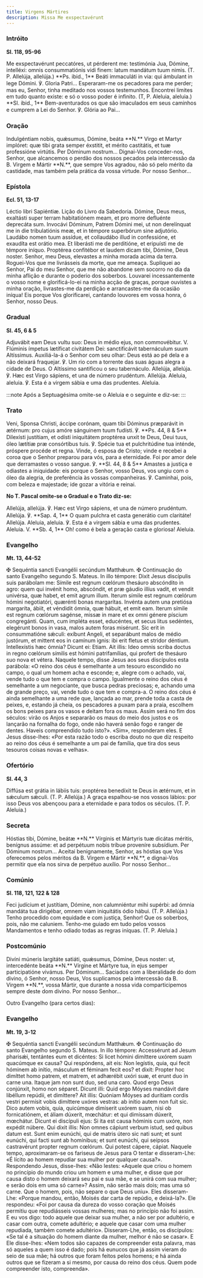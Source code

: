 ```yaml
---
title: Virgens Mártires
description: Missa Me exspectavérunt
---
```


### Intróito

**Sl. 118, 95-96**

<div class="side-by-side not-content">
  <span>
    Me exspectavérunt peccatóres, ut pérderent me: testimónia Jua, Dómine,
    intelléxi: omnis consummatiónis vidi finem: latum mandátum tuum nimis. (T.
    P. Allelúja, allelúja.) **Ps. ibid., 1** Beáti immaculáti in via: qui
    ámbulant in lege Dómini. ℣. Gloria Patri...
  </span>
  <span>
    Esperaram-me os pecadores para me perder; mas eu, Senhor, tinha meditado nos
    vossos testemunhos. Encontrei limites em tudo quanto existe: e só o vosso
    poder é infinito. (T, P. Aleluia, aleluia.) **Sl. ibid., 1** Bem-aventurados
    os que são imaculados em seus caminhos e cumprem a Lei do Senhor. ℣. Glória
    ao Pai...
  </span>
</div>

### Oração

<div class="side-by-side not-content">
  <span>
    Indulgéntiam nobis, quǽsumus, Dómine, beáta **N.** Virgo et Martyr implóret:
    quæ tibi grata semper éxstitit, et mérito castitátis, et tuæ professióne
    virtútis. Per Dóminum nostrum...
  </span>
  <span>
    Dignai-Vos conceder-nos, Senhor, que alcancemos o perdão dos nossos pecados
    pela intercessão da B. Virgem e Mártir **N.**, que sempre Vos agradou, não
    só pelo mérito da castidade, mas também pela prática da vossa virtude. Por
    nosso Senhor...
  </span>
</div>

### Epístola

**Ecl. 51, 13-17**

<div class="side-by-side not-content">
  <span>Léctio libri Sapiéntiæ.</span>
  <span>Lição do Livro da Sabedoria.</span>
  <span>
    Dómine, Deus meus, exaltásti super terram habitatiónem meam, et pro morre
    defluénte deprecáta sum. Invocávi Dóminum, Patrem Dómini mei, ut non
    derelínquat me in die tribulatiónis meæ, et in témpore superbórum sine
    adjutório. Laudábo nomen tuum assídue, et collaudábo illud in confessióne,
    et exaudíta est orátio mea. Et liberásti me de perditióne, et eripuísti me
    de témpore iníquo. Proptérea confitébor et laudem dicam tibi, Dómine, Deus
    noster.
  </span>
  <span>
    Senhor, meu Deus, elevastes a minha morada acima da terra. Roguei-Vos que me
    livrásseis da morte, que me ameaça. Supliquei ao Senhor, Pai do meu Senhor,
    que me não abandone sem socorro no dia da minha aflição e durante o poderio
    dos soberbos. Louvarei incessantemente o vosso nome e glorificá-lo-ei na
    minha acção de graças, porque ouvistes a minha oração, livrastes-me da
    perdição e arrancastes-me da ocasião iníqua! Eis porque Vos glorificarei,
    cantando louvores em vossa honra, ó Senhor, nosso Deus.
  </span>
</div>

### Gradual

**Sl. 45, 6 & 5**

<div class="side-by-side not-content">
  <span>
    Adjuvábit eam Deus vultu suo: Deus in médio ejus, non commovébitur. V.
    Flúminis ímpetus lætíficat civitátem Dei: sanctificávit tabernáculum suum
    Altíssimus.
  </span>
  <span>
    Auxiliá-la-á o Senhor com seu olhar: Deus está ao pé dela e a não deixará
    fraquejar. ℣. Um rio com a torrente das suas águas alegra a cidade de Deus.
    O Altíssimo santificou o seu tabernáculo.
  </span>
  <span>
    Allelúja, allelúja. ℣. Hæc est Virgo sápiens, et una de número prudéntum.
    Allelúja.
  </span>
  <span>
    Aleluia, aleluia. ℣. Esta é a virgem sábia e uma das prudentes. Aleluia.
  </span>
</div>

:::note
Após a Septuagésima omite-se o Aleluia e o seguinte e diz-se:
:::

### Trato

<div class="side-by-side not-content">
  <span>
    Veni, Sponsa Christi, áccipe corónam, quam tibi Dóminus præparávit in
    ætérnum: pro cujus amóre sánguinem tuum fudísti. ℣. **Ps. 44, 8 & 5**
    Dilexísti justítiam, et odísti iniquitátem proptérea unxit te Deus, Deui
    tuus, óleo lætítiæ præ consórtibus tuis. ℣. Spécie tua et pulchritúdine tua
    inténde, próspere procéde et regna.
  </span>
  <span>
    Vinde, ó esposa de Cristo; vinde e recebei a coroa que o Senhor preparou
    para vós, para a eternidade. Foi por amor dele que derramastes o vosso
    sangue. ℣. **Sl. 44, 8 & 5** Amastes a justiça e odiastes a iniquidade: eis
    porque o Senhor, vosso Deus, vos ungiu com o óleo da alegria, de preferência
    às vossas companheiras. ℣. Caminhai, pois, com beleza e majestade; ide gozar
    a vitória e reinai.
  </span>
</div>

**No T. Pascal omite-se o Gradual e o Trato diz-se:**

<div class="side-by-side not-content">
  <span>
    Allelúja, allelúja. ℣. Hæc est Virgo sápiens, et una de número prudéntum.
    Allelúja. ℣. **Sap. 4, 1** O quam pulchra et casta generátio cum claritáte!
    Allelúja.
  </span>
  <span>
    Aleluia, aleluia. ℣. Esta é a virgem sábia e uma das prudentes. Aleluia. V.
    **Sb. 4, 1** Oh! como é bela a geração casta e gloriosa! Aleluia.
  </span>
</div>

### Evangelho

**Mt. 13, 44-52**

<div class="side-by-side not-content">
  <span>
    <span class="text-red-500">✠</span> Sequéntia sancti Evangélii secúndum
    Matthǽum.
  </span>
  <span>
    <span class="text-red-500">✠</span> Continuação do santo Evangelho segundo
    S. Mateus.
  </span>
  <span>
    In illo témpore: Dixit Jesus discípulis suis parábolam me: Símile est regnum
    cœlórum thesáuro abscóndito in agro: quem qui invénit homo, abscóndit, et
    præ gáudio illíus vadit, et vendit univérsa, quæ habet, et emit agrum illum.
    Iterum símile est regnum cœlórum hómini negotiatóri, quærénti bonas
    margarítas. Invénta autem una pretiósa margaríta, ábiit, et véndidit ómnia,
    quæ hábuit, et emit eam. Iterum símile est regnum cœlórum sagénse, missæ in
    mare et ex omni génere píscium congregánti. Quam, cum impléta esset,
    educéntes, et secus litus sedéntes, elegérunt bonos in vasa, malos autem
    foras misérunt. Sic erit in consummatióne sǽculi: exíbunt Angeli, et
    separábunt malos de médio justórum, et mittent eos in camínum ignis: ibi
    erit fletus et stridor déntium. Intellexístis hæc ómnia? Dicunt ei: Etiam.
    Ait illis: Ideo omnis scriba doctus in regno cœlórum símilis est hómini
    patrifamílias, qui profert de thesáuro suo nova et vétera.
  </span>
  <span>
    Naquele tempo, disse Jesus aos seus discípulos esta parábola: «O reino dos
    céus é semelhante a um tesouro escondido no campo, o qual um homem acha e
    esconde; e, alegre com o achado, vai, vende tudo o que tem e compra o campo.
    Igualmente o reino dos céus é semelhante a um negociante, que busca pedras
    preciosas; e, achando uma de grande preço, vai, vende tudo o que tem e
    compra-a. O reino dos céus é ainda semelhante a uma rede que, lançada ao
    mar, prende toda a casta de peixes, e, estando já cheia, os pescadores a
    puxam para a praia, escolhem os bons peixes para os vasos e deitam fora os
    maus. Assim será no fim dos séculos: virão os Anjos e separarão os maus do
    meio dos justos e os lançarão na fornalha do fogo, onde não haverá senão
    fogo e ranger de dentes. Haveis compreendido tudo isto?». «Sim», responderam
    eles. E Jesus disse-lhes: «Por esta razão todo o escriba douto no que diz
    respeito ao reino dos céus é semelhante a um pai de família, que tira dos
    seus tesouros coisas novas e velhas».
  </span>
</div>

### Ofertório

**Sl. 44, 3**

<div class="side-by-side not-content">
  <span>
    Diffúsa est grátia in lábiis tuis: proptérea benedíxit te Deus in ætérnum,
    et in sǽculum sǽculi. (T. P. Allelúja.)
  </span>
  <span>
    A graça espalhou-se nos vossos lábios: por isso Deus vos abençoou para a
    eternidade e para todos os séculos. (T. P. Aleluia.)
  </span>
</div>

### Secreta

<div class="side-by-side not-content">
  <span>
    Hóstias tibi, Dómine, beátæ **N.** Vírginis et Mártyris tuæ dicátas méritis,
    benígnus assúme: et ad perpétuum nobis tríbue proveníre subsídium. Per
    Dóminum nostrum...
  </span>
  <span>
    Aceitai benignamente, Senhor, as hóstias que Vos oferecemos pelos méritos da
    B. Virgem e Mártir **N.**, e dignai-Vos permitir que ela nos sirva de
    perpétuo auxílio. Por nosso Senhor...
  </span>
</div>

### Comúnio

**Sl. 118, 121, 122 & 128**

<div class="side-by-side not-content">
  <span>
    Feci judícium et justítiam, Dómine, non calumniéntur mihi supérbi: ad ómnia
    mandáta tua dirigébar, omnem viam iniquitátis ódio hábui. (T. P. Allelúja.)
  </span>
  <span>
    Tenho procedido com equidade e com justiça, Senhor! Que os soberbos, pois,
    não me caluniem. Tenho-me guiado em tudo pelos vossos Mandamentos e tenho
    odiado todas as regras iníquas. (T. P. Aleluia.)
  </span>
</div>

### Postcomúnio

<div class="side-by-side not-content">
  <span>
    Divíni múneris largitáte satiáti, quǽsumus, Dómine, Deus noster: ut,
    intercedénte beáta **N.** Vírgine et Mártyre tua, in ejus semper
    participatióne vivámus. Per Dóminum...
  </span>
  <span>
    Saciados com a liberalidade do dom divino, ó Senhor, nosso Deus, Vos
    suplicamos pela intercessão da B. Virgem **N.**, vossa Mártir, que durante a
    nossa vida comparticipemos sempre deste dom divino. Por nosso Senhor...
  </span>
</div>

Outro Evangelho (para certos dias):

### Evangelho

**Mt. 19, 3-12**

<div class="side-by-side not-content">
  <span>
    <span class="text-red-500">✠</span> Sequéntia sancti Evangélii secúndum
    Matthǽum.
  </span>
  <span>
    <span class="text-red-500">✠</span> Continuação do santo Evangelho segundo
    S. Mateus.
  </span>
  <span>
    In illo témpore: Accessérunt ad Jesum pharisǽi, tentántes eum et dicéntes:
    Si licet hómini dimíttere uxórem suam quacúmque ex causa? Qui respóndens,
    ait eis: Non legístis, quia, qui fecit hóminem ab inítio, másculum et
    féminam fecit eos? et dixit: Propter hoc dimíttet homo patrem, et matrem, et
    adhærébit uxóri suæ, et erunt duo in carne una. Itaque jam non sunt duo, sed
    una caro. Quod ergo Deus conjúnxit, homo non séparet. Dicunt illi: Quid ergo
    Móyses mandávit dare libéllum repúdii, et dimíttere? Ait illis: Quóniam
    Móyses ad durítiam cordis vestri permísit vobis dimíttere uxóres vestras: ab
    inítio autem non fuit sic. Dico autem vobis, quia, quicúmque dimíserit
    uxórem suam, nisi ob fornicatiónem, et áliam dúxerit, mœchátur: et qui
    dimíssam dúxerit, mœchátur. Dicunt ei discípuli ejus: Si ita est causa
    hóminis cum uxóre, non expédit núbere. Qui dixit illis: Non omnes cápiunt
    verbum istud, sed quibus datum est. Sunt enim eunúchi, qui de matris útero
    sic nati sunt; et sunt eunúchi, qui facti sunt ab homínibus; et sunt
    eunúchi, qui seípsos castravérunt propter regnum cœlórum. Qui potest cápere,
    cápiat.
  </span>
  <span>
    Naquele tempo, aproximaram-se os fariseus de Jesus para O tentar e
    disseram-Lhe: «É lícito ao homem repudiar sua mulher por qualquer causa?».
    Respondendo Jesus, disse-lhes: «Não lestes: «Aquele que criou o homem no
    princípio do mundo criou um homem e uma mulher, e disse que por causa disto
    o homem deixará seu pai e sua mãe, e se unirá com sua mulher; e serão dois
    em uma só carne»? Assim, não serão mais dois; mas uma só carne. Que o homem,
    pois, não separe o que Deus uniu». Eles disseram-Lhe: «Porque mandou, então,
    Moisés dar carta de repúdio, e deixá-la?». Ele respondeu: «Foi por causa da
    dureza do vosso coração que Moisés permitiu que repudiásseis vossas
    mulheres; mas no princípio não foi assim. E eu vos digo: todo aquele que
    deixar sua mulher, a não ser por adultério, e casar com outra, comete
    adultério; e aquele que casar com uma mulher repudiada, também comete
    adultério». Disseram-Lhe, então, os discípulos: «Se tal é a situação do
    homem diante da mulher, melhor é não se casar». E Ele disse-lhes: «Nem todos
    são capazes de compreender esta palavra, mas só aqueles a quem isso é dado;
    pois há eunucos que já assim vieram do seio de sua mãe; há outros que foram
    feitos pelos homens; e há ainda outros que se fizeram a si mesmo, por causa
    do reino dos céus. Quem pode compreender isto, compreenda».
  </span>
</div>
